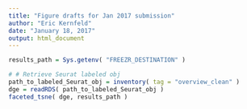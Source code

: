 ```yaml
---
title: "Figure drafts for Jan 2017 submission"
author: "Eric Kernfeld"
date: "January 18, 2017"
output: html_document
---
```


```r
results_path = Sys.getenv( "FREEZR_DESTINATION" )

# # Retrieve Seurat labeled obj 
path_to_labeled_Seurat_obj = inventory( tag = "overview_clean" )
dge = readRDS( path_to_labeled_Seurat_obj ) 
faceted_tsne( dge, results_path )


```
